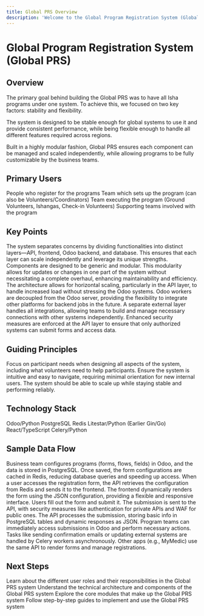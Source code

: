 ```yaml
---
title: Global PRS Overview
description: 'Welcome to the Global Program Registration System (Global PRS) Documentation'
---
```


# Global Program Registration System (Global PRS)

## Overview

The primary goal behind building the Global PRS was to have all Isha programs under one system. To achieve this, we focused on two key factors: stability and flexibility.

The system is designed to be stable enough for global systems to use it and provide consistent performance, while being flexible enough to handle all different features required across regions.

Built in a highly modular fashion, Global PRS ensures each component can be managed and scaled independently, while allowing programs to be fully customizable by the business teams.

## Primary Users

<CardGroup cols={2}>
  <Card title="Participants" icon="user">
    People who register for the programs
  </Card>
  <Card title="Program Setup Team" icon="gear">
    Team which sets up the program (can also be Volunteers/Coordinators)
  </Card>
  <Card title="Volunteers/Coordinators" icon="users">
    Team executing the program (Ground Volunteers, Ishangas, Check-in Volunteers)
  </Card>
  <Card title="Marketing, Finance & Legal Teams" icon="chart-line">
    Supporting teams involved with the program
  </Card>
</CardGroup>

## Key Points

<AccordionGroup>
  <Accordion title="Layered Architecture">
    The system separates concerns by dividing functionalities into distinct layers—API, frontend, Odoo backend, and database. This ensures that each layer can scale independently and leverage its unique strengths.
  </Accordion>
  <Accordion title="Modular Design">
    Components are designed to be generic and modular. This modularity allows for updates or changes in one part of the system without necessitating a complete overhaul, enhancing maintainability and efficiency.
  </Accordion>
  <Accordion title="Scalability">
    The architecture allows for horizontal scaling, particularly in the API layer, to handle increased load without stressing the Odoo systems.
  </Accordion>
  <Accordion title="Decoupled Workers">
    Odoo workers are decoupled from the Odoo server, providing the flexibility to integrate other platforms for backend jobs in the future.
  </Accordion>
  <Accordion title="Integration Layer">
    A separate external layer handles all integrations, allowing teams to build and manage necessary connections with other systems independently.
  </Accordion>
  <Accordion title="Security">
    Enhanced security measures are enforced at the API layer to ensure that only authorized systems can submit forms and access data.
  </Accordion>
</AccordionGroup>

## Guiding Principles

<CardGroup cols={3}>
  <Card title="Participant-First Approach" icon="user-check">
    Focus on participant needs when designing all aspects of the system, including what volunteers need to help participants.
  </Card>
  <Card title="Simple and Clean Experience" icon="wand-magic-sparkles">
    Ensure the system is intuitive and easy to navigate, requiring minimal orientation for new internal users.
  </Card>
  <Card title="Stability & Scale" icon="server">
    The system should be able to scale up while staying stable and performing reliably.
  </Card>
</CardGroup>

## Technology Stack

<CardGroup cols={2}>
  <Card title="Management System" icon="cogs">
    Odoo/Python
  </Card>
  <Card title="Database" icon="database">
    PostgreSQL
  </Card>
  <Card title="Cache" icon="bolt">
    Redis
  </Card>
  <Card title="API" icon="code">
    Litestar/Python (Earlier Gin/Go)
  </Card>
  <Card title="Frontend" icon="window">
    React/TypeScript
  </Card>
  <Card title="Workers" icon="gears">
    Celery/Python
  </Card>
</CardGroup>

## Sample Data Flow

<Steps>
  <Step title="Program Setup in Odoo">
    Business team configures programs (forms, flows, fields) in Odoo, and the data is stored in PostgreSQL.
  </Step>
  <Step title="Pushing to Cache">
    Once saved, the form configurations are cached in Redis, reducing database queries and speeding up access.
  </Step>
  <Step title="Fetching Configurations via API">
    When a user accesses the registration form, the API retrieves the configuration from Redis and sends it to the frontend.
  </Step>
  <Step title="Rendering the Form">
    The frontend dynamically renders the form using the JSON configuration, providing a flexible and responsive interface.
  </Step>
  <Step title="Form Submission">
    Users fill out the form and submit it. The submission is sent to the API, with security measures like authentication for private APIs and WAF for public ones.
  </Step>
  <Step title="Data Saved to Database">
    The API processes the submission, storing basic info in PostgreSQL tables and dynamic responses as JSON.
  </Step>
  <Step title="View Registrations in Odoo">
    Program teams can immediately access submissions in Odoo and perform necessary actions.
  </Step>
  <Step title="Delayed Tasks via Workers">
    Tasks like sending confirmation emails or updating external systems are handled by Celery workers asynchronously.
  </Step>
  <Step title="Connected Apps">
    Other apps (e.g., MyMedic) use the same API to render forms and manage registrations.
  </Step>
</Steps>

## Next Steps

<CardGroup cols={2}>
  <Card title="User Types" icon="users" href="/user-types/system-configurator">
    Learn about the different user roles and their responsibilities in the Global PRS system
  </Card>
  <Card title="System Architecture" icon="sitemap" href="/system-architecture">
    Understand the technical architecture and components of the Global PRS system
  </Card>
  <Card title="Fundamental Modules" icon="cubes" href="/modules/overview">
    Explore the core modules that make up the Global PRS system
  </Card>
  <Card title="Implementation Guides" icon="book" href="/guides/creating-program">
    Follow step-by-step guides to implement and use the Global PRS system
  </Card>
</CardGroup>
